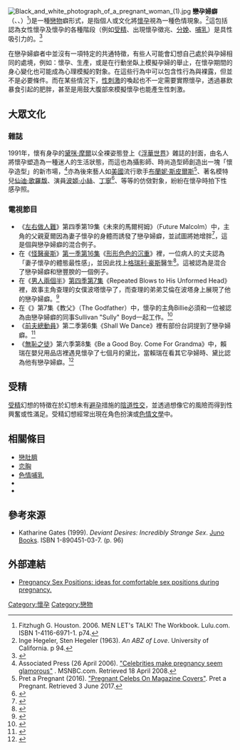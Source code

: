 [[File:Black_and_white_photograph_of_a_pregnant_woman_(1).jpg|thumb]]
'''戀孕婦癖'''（{{lang-en|Pregnancy fetishism}}、{{lang|en|maiesiophilia}}、{{lang|en|maieusophoria}}）<ref>Fitzhugh G. Houston. 2006. MEN LET's TALK! The Workbook. Lulu.com. ISBN 1-4116-6971-1. p74.</ref>)是一種[[戀物|戀物]]癖形式，是指個人或文化將[[懷孕|懷孕]]視為一種色情現象。<ref>Inge Hegeler, Sten Hegeler (1963). ''An ABZ of Love''. University of California. p 94.</ref>這包括認為女性懷孕及懷孕的各種階段（例如[[受精|受精]]、出現懷孕徵兆、[[分娩|分娩]]、[[哺乳|哺乳]]）是具性吸引力的。<ref>{{cite journal
 |last        = Longhurst
 |first       = Robyn
 |authorlink  = 
 |coauthors   = 
 |title       = A Pornography of Birth: Crossing Moral Boundaries
 |journal     = ACME an International E-Journal for Critical Geographies
 |volume      = 5
 |issue       = 2
 |page        = 221
 |publisher   = 
 |location    = 
 |year        = 2006
 |url         = http://www.acme-journal.org/vol5/RLo.pdf
 |doi         = 
 |id          = 
 |accessdate  = 6 December 2007
 |deadurl     = yes
 |archiveurl  = https://web.archive.org/web/20070702173015/http://www.acme-journal.org/vol5/RLo.pdf
 |archivedate = 2007年7月2日
}}</ref>
 
在戀孕婦癖者中並沒有一項特定的共通特徵，有些人可能會幻想自己處於與孕婦相同的處境，例如：懷孕、生產，或是在行動坐臥上模擬孕婦的舉止，在懷孕期間的身心變化也可能成為心理模擬的對象。在這些行為中可以包含性行為與裸露，但並不是必要條件。而在某些情況下，[[性刺激|性刺激]]的喚起也不一定需要實際懷孕，透過暴飲暴食引起的肥胖，甚至是用鼓大腹部來模擬懷孕也能產生性刺激。

==大眾文化==
===雜誌===
1991年，懷有身孕的[[黛咪·摩爾|黛咪·摩爾]]以全裸姿態登上《[[浮華世界_(雜誌)|浮華世界]]》雜誌的封面，由名人將懷孕塑造為一種迷人的生活狀態，而這也為攝影師、時尚造型師創造出一塊「懷孕造型」的新市場，<ref>Associated Press (26 April 2006). [http://www.msnbc.msn.com/id/12466527/ "Celebrities make pregnancy seem glamorous"] {{Wayback|url=http://www.msnbc.msn.com/id/12466527/ |date=20090511071835 }}. MSNBC.com. Retrieved 18 April 2008.</ref>亦為後來藝人如[[美國|美國]]流行歌手[[布蘭妮·斯皮爾斯|布蘭妮·斯皮爾斯]]<ref>Pret a Pregnant (2016). [http://www.pretapregnant.com/tag/heidi-klum-on-vitals-woman-fall-2005/ "Pregnant Celebs On Magazine Covers"]{{Dead link|date=2020年1月 |bot=InternetArchiveBot |fix-attempted=yes }}. Pret a Pregnant. Retrieved 3 June 2017.</ref>、著名模特兒[[仙迪·歌羅馥|仙迪·歌羅馥]]、演員[[波姬·小絲|波姬·小絲]]、[[丁宁_(演员)|丁寧]]<ref>{{cite web |url=http://ent.ltn.com.tw/news/breakingnews/2138265 |language=zh-tw |title=丁寧47歲高齡懷3胎 上空豪裸辣翻天 |publisher=[[自由時報|自由時報]] |date=2017-07-22 |accessdate=2017-07-21 |archive-date=2018-12-07 |archive-url=https://web.archive.org/web/20181207092212/http://ent.ltn.com.tw/news/breakingnews/2138265 |dead-url=no }}</ref>、等等的仿傚對象，紛紛在懷孕時拍下性感孕照。

===電視節目===
*《[[左右做人難|左右做人難]]》第四季第19集《未來的馬爾柯姆》（Future Malcolm）中，主角的父親夏爾因為妻子懷孕的身體而誘發了戀孕婦癖，並試圖將她增胖<ref name="Malcolm in the Middle - Future Malcolm">{{cite web|title=Malcolm in the Middle - Future Malcolm|url=http://www.tv.com/shows/malcolm-in-the-middle/future-malcolm-237548/|website=[[TV.com|TV.com]]|publisher=[[CBS_Interactive|CBS Interactive]]|accessdate=9 July 2015|ref=Malcolm in the Middle - Future Malcolm|archive-date=2020-12-25|archive-url=https://web.archive.org/web/20201225121948/http://www.tv.com/shows/malcolm-in-the-middle/future-malcolm-237548/|dead-url=no}}</ref>，這是個{{link-en|戀豐腴|Fat fetishism}}與戀孕婦癖的混合例子。
*在《[[怪醫豪斯|怪醫豪斯]]》[[怪醫豪斯劇集列表#第一季（2004年－2005年）|第一季第16集]]《[[形形色色的沉重|形形色色的沉重]]》裡，一位病人的丈夫認為「妻子懷孕的體態最性感」，並因此找上[[格瑞利·豪斯|格瑞利·豪斯]]醫生<ref name="Transcript of House - Heavy">{{cite web|title=Transcript of House - Heavy|url=http://tv.ark.com/transcript/house-%28heavy%29/7242/BRAVOP/Saturday_April_03_2010/244394/|website=tv.ark.com|accessdate=9 July 2015|ref=Transcript of House - Heavy|deadurl=yes|archiveurl=https://web.archive.org/web/20150710200603/http://tv.ark.com/transcript/house-%28heavy%29/7242/BRAVOP/Saturday_April_03_2010/244394/|archivedate=2015年7月10日}}</ref>。這被認為是混合了戀孕婦癖和戀豐腴的一個例子。
*在《[[男人兩個半|男人兩個半]]》[[男人兩個半_(第四季)|第四季第7集]]《Repeated Blows to His Unformed Head》裡，故事主角查理的女僕波塔懷孕了，而查理的弟弟艾倫在波塔身上展現了他的戀孕婦癖。<ref name="Two and a Half Men - Repeated Blows to His Unformed Head">{{cite web|title=Two and a Half Men - Repeated Blows to His Unformed Head|url=http://www.tv.com/shows/two-and-a-half-men/repeated-blows-to-his-unformed-head-899384/|website=[[TV.com|TV.com]]|publisher=[[CBS_Interactive|CBS Interactive]].|accessdate=2 April 2015|ref=Two and a Half Men - Repeated Blows to His Unformed Head|archive-date=2020-12-25|archive-url=https://web.archive.org/web/20201225051928/http://www.tv.com/shows/two-and-a-half-men/repeated-blows-to-his-unformed-head-899384/|dead-url=no}}</ref>
*在《{{link-en|愛非偶然|Accidentally on Purpose (TV series)}}》第7集《教父》（The Godfather）中，懷孕的主角Billie必須和一位被認為由戀孕婦癖的同事Sullivan "Sully" Boyd一起工作。<ref name="Accidentally on Purpose - The Godfather">{{cite web|title=Accidentally on Purpose - The Godfather|url=http://www.tv.com/shows/accidentally-on-purpose/the-godfather-1306124/|website=[[TV.com|TV.com]]|publisher=[[CBS_Interactive|CBS Interactive]].|accessdate=2 April 2015|ref=Accidentally on Purpose - The Godfather|archive-date=2020-07-08|archive-url=https://web.archive.org/web/20200708132050/http://www.tv.com/shows/accidentally-on-purpose/the-godfather-1306124/|dead-url=no}}</ref>
*《[[前夫總動員|前夫總動員]]》第二季第6集《Shall We Dance》裡有部份台詞提到了戀孕婦癖。<ref name="Transcript of The Exes - Shall We Dance">{{cite web|title=Transcript of The Exes - Shall We Dance|url=http://tv.ark.com/transcript/the_exes-%28shall_we_dance%29/4692/TVLANDP/Thursday_October_23_2014/764660/|website=tv.ark.com|accessdate=2 April 2015|ref=Transcript of The Exes - Shall We Dance|deadurl=yes|archiveurl=https://web.archive.org/web/20150403123647/http://tv.ark.com/transcript/the_exes-%28shall_we_dance%29/4692/TVLANDP/Thursday_October_23_2014/764660/|archivedate=2015年4月3日}}</ref>
*《[[無恥之徒_(美國電視劇)|無恥之徒]]》第六季第8集《Be a Good Boy. Come For Grandma》中，賴瑞在嬰兒用品店裡遇見懷孕了七個月的黛比，當賴瑞在看其它孕婦時、黛比認為他有戀孕婦癖。<ref name="Review of Shameless">{{cite web|title=Review of Shameless|url=http://www.avclub.com/tvclub/shameless-its-hard-get-out-and-233306|website=avclub.com|accessdate=7 March 2016|ref=Review of Shameless|archive-date=2017-08-18|archive-url=https://web.archive.org/web/20170818062451/http://www.avclub.com/tvclub/shameless-its-hard-get-out-and-233306|dead-url=no}}</ref>

== 受精 ==
[[受精|受精]]幻想的特徵在於幻想未有[[避孕|避孕]]措施的[[陰道|陰道]][[性交|性交]]，並透過想像它的風險而得到性興奮或性滿足。受精幻想經常出現在角色扮演或[[色情文學|色情文學]]中。

==相關條目==
*[[戀肚臍|戀肚臍]]
*[[恋胸|恋胸]]
*[[色情哺乳|色情哺乳]]
*{{link-en|戀豐腴|Fat fetishism}}
*{{link-en|男性懷孕|Male pregnancy}}

==參考來源==
{{reflist}}
* Katharine Gates (1999). ''Deviant Desires: Incredibly Strange Sex''. [[Juno_Books|Juno Books]]. ISBN 1-890451-03-7. (p. 96)

== 外部連結 ==
*[http://sexuality.about.com/od/sexualpositions/a/pregnantsexposi.htm Pregnancy Sex Positions: ideas for comfortable sex positions during pregnancy.] {{Wayback|url=http://sexuality.about.com/od/sexualpositions/a/pregnantsexposi.htm |date=20170626193111 }}

{{戀物癖}}

{{DEFAULTSORT:Pregnancy Fetishism}}
[[Category:懷孕|Category:懷孕]]
[[Category:戀物|Category:戀物]]